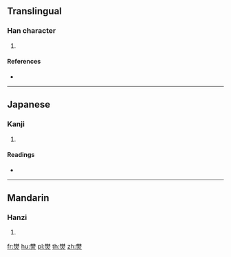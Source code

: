 {{character info/new}}
==Translingual==

===Han character===
{{Han char|rn=86|rad=火|as=12|sn=16|four=|canj=DDF,XDDF|ids=⿱棥火}}

# {{defn|Han|sort=火12}}

====References====
* {{Han ref|kx=0683.090|dkj=19421|dj=1095.090|hdz=32232.110|uh=71D3|ud=29139}}

----

==Japanese==

===Kanji===
{{ja-kanji|grade=|rs=火12}}

# {{defn|lang=ja|sort=火12}}

====Readings====
* {{ja-readings|on=[[ふん]] (fun), [[ぶん]] (bun), [[はん]] (han), [[ぼん]] (bon)|kun=[[やく]] (yaku), [[やきがり]] (yakigari)}}

----

==Mandarin==

===Hanzi===
{{cmn-hanzi|pin=[[fēn]] ([[fen1]]), [[fén]] ([[fen2]])|wg=fen<sup>1</sup>, fen<sup>2</sup>}}

# {{defn|lang=cmn|sort=火12}}

[[fr:燓]]
[[hu:燓]]
[[pl:燓]]
[[th:燓]]
[[zh:燓]]